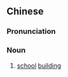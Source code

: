 {{also|黉舍}}
==Chinese==
{{zh-forms|s=黉舍}}

===Pronunciation===
{{zh-pron
|m=hóngshè
|cat=n
}}

===Noun===
{{zh-noun}}

# [[school]] [[building]]